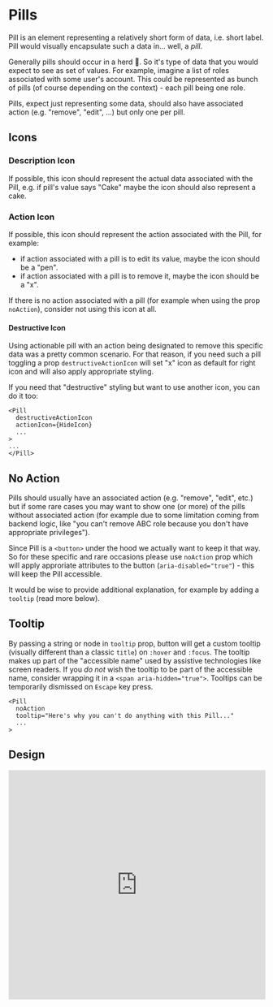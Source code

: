 # Pills

Pill is an element representing a relatively short form of data, i.e. short label.
Pill would visually encapsulate such a data in... well, a _pill_.

Generally pills should occur in a herd 🐺. So it's type of data that you would expect to see as set of values.
For example, imagine a list of roles associated with some user's account. 
This could be represented as bunch of pills (of course depending on the context) - each pill being one role.

Pills, expect just representing some data, should also have associated action (e.g. "remove", "edit", ...) but only one per pill.

## Icons

### Description Icon

If possible, this icon should represent the actual data associated with the Pill, 
e.g. if pill's value says "Cake" maybe the icon should also represent a cake.

### Action Icon

If possible, this icon should represent the action associated with the Pill, for example:

- if action associated with a pill is to edit its value, maybe the icon should be a "pen".
- if action associated with a pill is to remove it, maybe the icon should be a "x".

If there is no action associated with a pill (for example when using the prop `noAction`), 
consider not using this icon at all.

#### Destructive Icon

Using actionable pill with an action being designated to remove this specific data was a pretty common scenario.
For that reason, if you need such a pill toggling a prop `destructiveActionIcon` will set "x" icon as default for right icon
and will also apply appropriate styling.

If you need that "destructive" styling but want to use another icon, you can do it too:

```
<Pill
  destructiveActionIcon
  actionIcon={HideIcon}
  ...
>
...
</Pill>
```

## No Action

Pills should usually have an associated action (e.g. "remove", "edit", etc.) but if some rare cases you may want to show one (or more)
of the pills without associated action (for example due to some limitation coming from backend logic, 
like "you can't remove ABC role because you don't have appropriate privileges").

Since Pill is a `<button>` under the hood we actually want to keep it that way. So for these specific and rare occasions please use
`noAction` prop which will apply approriate attributes to the button (`aria-disabled="true"`) - this will keep the Pill
accessible.

It would be wise to provide additional explanation, for example by adding a `tooltip` (read more below).

## Tooltip

By passing a string or node in `tooltip` prop, button will get a custom tooltip (visually different than a classic `title`) on `:hover` and `:focus`.
The tooltip makes up part of the "accessible name" used by assistive technologies like screen readers. 
If you _do not_ wish the tooltip to be part of the accessible name, consider wrapping it in a `<span aria-hidden="true">`.
Tooltips can be temporarily dismissed on `Escape` key press.

```
<Pill
  noAction
  tooltip="Here's why you can't do anything with this Pill..."
  ...
>
```

## Design

<iframe style="border: 1px solid rgba(0, 0, 0, 0.1);" width="100%" height="450" src="https://www.figma.com/embed?embed_host=share&url=https%3A%2F%2Fwww.figma.com%2Ffile%2FgHpwugeu9jFGW4d9u3ReuR%2FCrayons%3Fnode-id%3D436%253A212" allowfullscreen></iframe>

